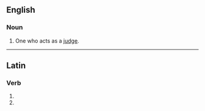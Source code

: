 ==English==

===Noun===
{{en-noun}}

# One who acts as a [[judge]].

----

==Latin==

===Verb===
{{la-verb-form|jūdicātor}}

# {{inflection of|jūdicō||2|s|futr|pasv|impr|lang=la}}
# {{inflection of|jūdicō||3|s|futr|pasv|impr|lang=la}}
